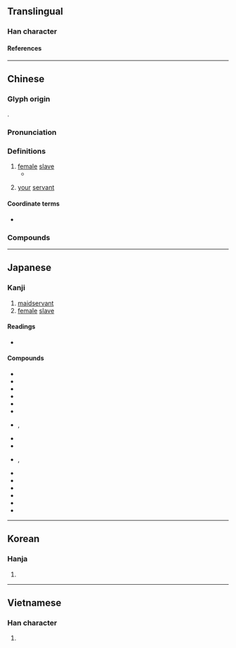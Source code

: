 {{character info}}
{{character info|0xfa80}}
==Translingual==

===Han character===
{{Han char|rn=38|rad=女|as=08|sn=11|four=46440|canj=VHWJ|ids=⿰女卑}}

====References====
{{Han ref|kx=0265.100|dkj=06428|dj=0532.080|hdz=21059.140|uh=5A62|ud=23138|bh=B141|bd=45377}}
{{Han ref|uh=FA80}}

----

==Chinese==
{{zh-forms}}

===Glyph origin===
{{Han etym}}
{{Han compound|女|卑|ls=psc|c1=s|c2=p}}.

===Pronunciation===
{{zh-pron
|m=bì,bèi,1nb=standard,2nb=variant in Taiwan
|c=pei5
|md=bê
|mn=pī
|mn-t=bi6
|mc=y
|oc=y
|cat=
}}

===Definitions===
{{zh-hanzi}}

# [[female]] [[slave]]
#* {{zh-x|ref=Zhanguoce|^@威 ^王 勃然 怒 曰：『叱 嗟！而 母 婢 也。』|King Wei furiously responded: "To hell with you! Son of a '''slave-girl'''."}}
# {{lb|zh|humble}} {{n-g|Self-designation used by females in ancient China:}} [[your]] [[servant]]

====Coordinate terms====
* {{sense|slave}} {{q|male}} {{zh-l|僕}}

===Compounds===
{{zh-der|僮婢|呼奴使婢|女婢|奴婢|奴脣婢舌|奴顏婢睞|奴顏婢膝|婢作夫人|婢僕|婢女|婢妮|婢妾|婢子|婢學夫人|婢膝奴顏|媵婢|官婢|家生婢|灶下婢|爨婢|童婢|老婢|賤婢|金奴銀婢}}

----

==Japanese==

===Kanji===
{{ja-kanji|grade=|rs=女08}}

# [[maidservant]]
#[[female]] [[slave]]

====Readings====
* {{ja-readings
|goon=び
|kanon=ひ
|kun=はしため-}}

====Compounds====
* {{ja-r|角%婢|かく%ひ}}
* {{ja-r|下%婢|か%ひ}}
* {{ja-r|官%奴%婢|かん%ぬ%ひ}}
* {{ja-r|官%婢|かん%ぴ}}
* {{ja-r|公%奴%婢|く%ぬ%ひ}}
* {{ja-r|私%奴%婢|し%ぬ%ひ}}
* {{ja-r|侍%婢|じ%ひ}}, {{ja-r|侍婢|まかたち}}
* {{ja-r|賤%婢|せん%ぴ}}
* {{ja-r|厨%婢|ちゅう%ひ}}
* {{ja-r|奴%婢|ど%ひ}}, {{ja-r|奴%婢|ぬ%ひ}}
* {{ja-r|婢%子|ひ%し}}
* {{ja-r|婢%妾|ひ%しょう}}
* {{ja-r|婢%僕|ひ%ぼく}}
* {{ja-r|傅%婢|ふ%ひ}}
* {{ja-r|僕%婢|ぼく%ひ}}
* {{ja-r|老%婢|ろう%ひ}}

----

==Korean==

===Hanja===
{{ko-hanja|hangeul=비|rv=bi|mr=pi}}

# {{rfdef|ko|sort=女08}}

----

==Vietnamese==

===Han character===
{{vi-readings|reading=tì|rs=女08}}

# {{rfdef|vi|sort=女08}}
